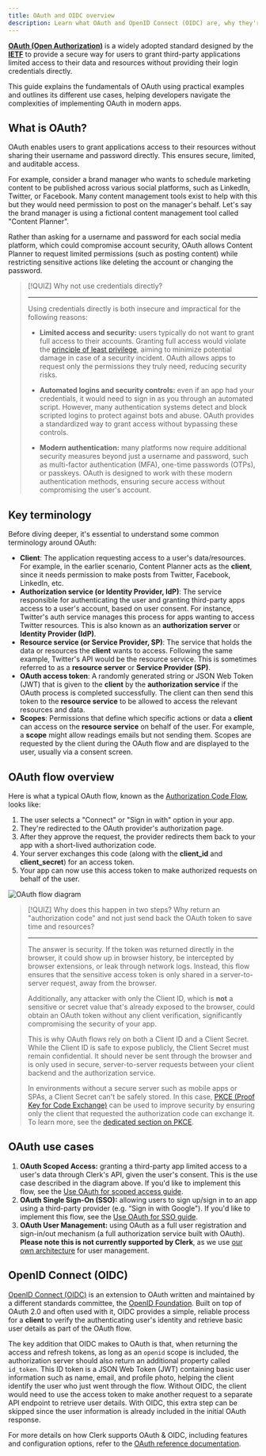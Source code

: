```yaml
---
title: OAuth and OIDC overview
description: Learn what OAuth and OpenID Connect (OIDC) are, why they're used, and how the different OAuth flows work.
---
```


**[OAuth (Open Authorization)](https://oauth.net/2/)** is a widely adopted standard designed by the **[IETF](https://www.ietf.org/)** to provide a secure way for users to grant third-party applications limited access to their data and resources without providing their login credentials directly.

This guide explains the fundamentals of OAuth using practical examples and outlines its different use cases, helping developers navigate the complexities of implementing OAuth in modern apps.

## What is OAuth?

OAuth enables users to grant applications access to their resources without sharing their username and password directly. This ensures secure, limited, and auditable access.

For example, consider a brand manager who wants to schedule marketing content to be published across various social platforms, such as LinkedIn, Twitter, or Facebook. Many content management tools exist to help with this but they would need permission to post on the manager's behalf. Let's say the brand manager is using a fictional content management tool called "Content Planner".

Rather than asking for a username and password for each social media platform, which could compromise account security, OAuth allows Content Planner to request limited permissions (such as posting content) while restricting sensitive actions like deleting the account or changing the password.

> [!QUIZ]
> Why not use credentials directly?
>
> ---
>
> Using credentials directly is both insecure and impractical for the following reasons:
>
> - **Limited access and security:** users typically do not want to grant full access to their accounts. Granting full access would violate the [principle of least privilege](https://en.wikipedia.org/wiki/Principle_of_least_privilege), aiming to minimize potential damage in case of a security incident. OAuth allows apps to request only the permissions they truly need, reducing security risks.
>
> - **Automated logins and security controls:** even if an app had your credentials, it would need to sign in as you through an automated script. However, many authentication systems detect and block scripted logins to protect against bots and abuse. OAuth provides a standardized way to grant access without bypassing these controls.
>
> - **Modern authentication:** many platforms now require additional security measures beyond just a username and password, such as multi-factor authentication (MFA), one-time passwords (OTPs), or passkeys. OAuth is designed to work with these modern authentication methods, ensuring secure access without compromising the user's account.

## Key terminology

Before diving deeper, it's essential to understand some common terminology around OAuth:

- **Client**: The application requesting access to a user's data/resources. For example, in the earlier scenario, Content Planner acts as the **client**, since it needs permission to make posts from Twitter, Facebook, LinkedIn, etc.
- **Authorization service (or Identity Provider, IdP)**: The service responsible for authenticating the user and granting third-party apps access to a user's account, based on user consent. For instance, Twitter's auth service manages this process for apps wanting to access Twitter resources. This is also known as an **authorization server** or **Identity Provider (IdP)**.
- **Resource service (or Service Provider, SP)**: The service that holds the data or resources the **client** wants to access. Following the same example, Twitter's API would be the resource service. This is sometimes referred to as a **resource server** or **Service Provider (SP)**.
- **OAuth access token**: A randomly generated string or JSON Web Token (JWT) that is given to the **client** by the **authorization service** if the OAuth process is completed successfully. The client can then send this token to the **resource service** to be allowed to access the relevant resources and data.
- **Scopes**: Permissions that define which specific actions or data a **client** can access on the **resource service** on behalf of the user. For example, a **scope** might allow readings emails but not sending them. Scopes are requested by the client during the OAuth flow and are displayed to the user, usually via a consent screen.

## OAuth flow overview

Here is what a typical OAuth flow, known as the [Authorization Code Flow](https://datatracker.ietf.org/doc/html/rfc6749#section-1.3.1), looks like:

1. The user selects a "Connect" or "Sign in with" option in your app.
1. They're redirected to the OAuth provider's authorization page.
1. After they approve the request, the provider redirects them back to your app with a short-lived authorization code.
1. Your server exchanges this code (along with the **client\_id** and **client\_secret**) for an access token.
1. Your app can now use this access token to make authorized requests on behalf of the user.

![OAuth flow diagram](/docs/images/oauth/oauth-flow-diagram.jpg)

> [!QUIZ]
> Why does this happen in two steps? Why return an "authorization code" and not just send back the OAuth token to save time and resources?
>
> ---
>
> The answer is security. If the token was returned directly in the browser, it could show up in browser history, be intercepted by browser extensions, or leak through network logs. Instead, this flow ensures that the sensitive access token is only shared in a server-to-server request, away from the browser.
>
> Additionally, any attacker with only the Client ID, which is **not** a sensitive or secret value that's already exposed to the browser, could obtain an OAuth token without any client verification, significantly compromising the security of your app.
>
> This is why OAuth flows rely on both a Client ID and a Client Secret. While the Client ID is safe to expose publicly, the Client Secret must remain confidential. It should never be sent through the browser and is only used in secure, server-to-server requests between your client backend and the authorization service.
>
> In environments without a secure server such as mobile apps or SPAs, a Client Secret can't be safely stored. In this case, [PKCE (Proof Key for Code Exchange)](https://datatracker.ietf.org/doc/html/rfc7636) can be used to improve security by ensuring only the client that requested the authorization code can exchange it. To learn more, see the [dedicated section on PKCE](/docs/oauth/how-clerk-implements-oauth#public-clients-and-pkce).

## OAuth use cases

1. **OAuth Scoped Access:** granting a third-party app limited access to a user's data through Clerk's API, given the user's consent. This is the use case described in the diagram above. If you'd like to implement this flow, see the [Use OAuth for scoped access guide](/docs/oauth/oauth-scoped-access).
1. **OAuth Single Sign-On (SSO):** allowing users to sign up/sign in to an app using a third-party provider (e.g. “Sign in with Google"). If you'd like to implement this flow, see the [Use OAuth for SSO guide](/docs/oauth/oauth-single-sign-on).
1. **OAuth User Management:** using OAuth as a full user registration and sign-in/out mechanism (a full authorization service built with OAuth). **Please note this is not currently supported by Clerk**, as we use [our own architecture](/docs/how-clerk-works/overview) for user management.

## OpenID Connect (OIDC)

[OpenID Connect (OIDC)](https://openid.net/developers/how-connect-works/) is an extension to OAuth written and maintained by a different standards committee, the [OpenID Foundation](https://openid.net/foundation/). Built on top of OAuth 2.0 and often used with it, OIDC provides a simple, reliable process for a **client** to verify the authenticating user's identity and retrieve basic user details as part of the OAuth flow.

The key addition that OIDC makes to OAuth is that, when returning the access and refresh tokens, as long as an `openid` scope is included, the authorization server should also return an additional property called `id_token`. This ID token is a JSON Web Token (JWT) containing basic user information such as name, email, and profile photo, helping the client identify the user who just went through the flow. Without OIDC, the client would need to use the access token to make another request to a separate API endpoint to retrieve user details. With OIDC, this extra step can be skipped since the user information is already included in the initial OAuth response.

For more details on how Clerk supports OAuth & OIDC, including features and configuration options, refer to the [OAuth reference documentation](/docs/oauth/how-clerk-implements-oauth).
